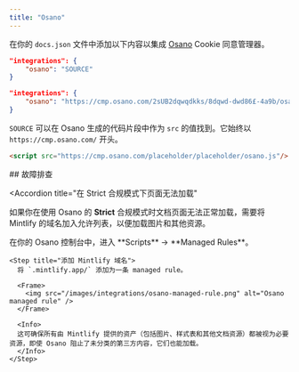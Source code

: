 ```yaml
---
title: "Osano"
---
```


在你的 `docs.json` 文件中添加以下内容以集成 [Osano](https://www.osano.com/) Cookie 同意管理器。

<CodeGroup>

```json Integration options in docs.json
"integrations": {
    "osano": "SOURCE"
}
```

```json Example
"integrations": {
    "osano": "https://cmp.osano.com/2sUB2dqwqdkks/8dqwd-dwd86£-4a9b/osano.js"
}
```

</CodeGroup>

`SOURCE` 可以在 Osano 生成的代码片段中作为 `src` 的值找到。它始终以 `https://cmp.osano.com/` 开头。

```html Code snippet from Osano
<script src="https://cmp.osano.com/placeholder/placeholder/osano.js"/>
```

<div id="troubleshooting">
  ## 故障排查
</div>

<Accordion
  title="在 Strict 合规模式下页面无法加载"
>
  如果你在使用 Osano 的 **Strict** 合规模式时文档页面无法正常加载，需要将 Mintlify 的域名加入允许列表，以便加载图片和其他资源。

  <Steps>
    <Step title="前往 Managed Rules">
      在你的 Osano 控制台中，进入 **Scripts** → **Managed Rules**。
    </Step>

    <Step title="添加 Mintlify 域名">
      将 `.mintlify.app/` 添加为一条 managed rule。

      <Frame>
        <img src="/images/integrations/osano-managed-rule.png" alt="Osano managed rule" />
      </Frame>

      <Info>
      这可确保所有由 Mintlify 提供的资产（包括图片、样式表和其他文档资源）都被视为必要资源，即使 Osano 阻止了未分类的第三方内容，它们也能加载。
      </Info>
    </Step>
  </Steps>
</Accordion>